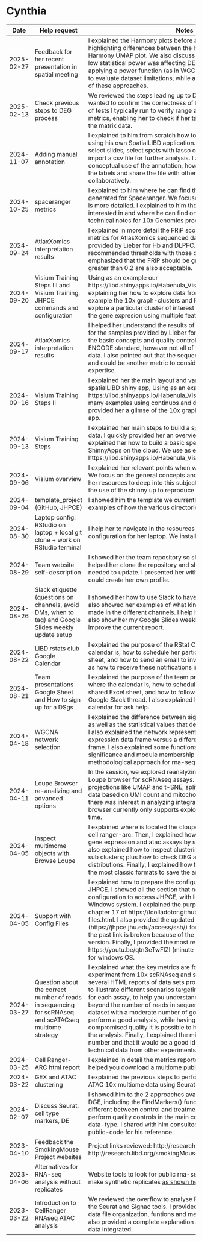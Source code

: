 # Cynthia

| Date | Help request | Notes |
| ---- | ------------ | ----- |
| 2025-02-27 | Feedback for her recent presentation in spatial meeting | I explained the Harmony plots before and after batch correction, highlighting differences between the Harmony pure plot and Harmony UMAP plot. We also discuss quick tests to assess whether low statistical power was affecting DEG identification. I suggested applying a power function (as in WGCNA) and duplicating samples to evaluate dataset limitations, while also discussing the constraints of these approaches. |
| 2025-02-13 | Check previous steps to DEG process | We reviewed the steps leading up to DEG identification, as she wanted to confirm the correctness of her process. I shared a couple of tests I typically run to verify range and summarize various metrics, enabling her to check if her target thresholds are present in the matrix data. |
| 2024-11-07 | Adding manual annotation | I explained to him from scratch how to make a manual annotation using his own SpatialLIBD application. I explained to him how to select slides, select spots with lasso or one to one, and how to import a csv file for further analysis. I also explained to him the conceptual use of the annotation, how he can change the names of the labels and share the file with other people to work collaboratively. |
| 2024-10-25 | spaceranger metrics | I explained to him where he can find the results summary report generated for Spaceranger. We focused mainly on the CSV file as it is more detailed. I explained to him the specific metrics he was interested in and where he can find on the 10x website the technical notes for 10x Genomics products for further questions. |
| 2024-09-24 | AtlaxXomics interpretation results | I explained in more detail the FRiP score and TSS quality control metrics for AtlasXomics sequenced data for the pilot samples provided by Lieber for Hb and DLPFC. We compared the recommended thresholds with those obtained in the pilot samples. I emphasized that the FRiP should be greater than 0.3, but values ​​greater than 0.2 are also acceptable. |
| 2024-09-20 | Visium Training Steps III and Visium Training, JHPCE commands and configuration | Using as an example our https://libd.shinyapps.io/Habenula_Visium_raw/  app, I conitnued explaining her how to explore data from discrete variables, for example the 10x graph-clusters and PCs. I also explained her how explore a particular cluster of interest and a glimse of how to check the gene expresion using multiple features (multi-gene function). |
| 2024-09-17 | AtlaxXomics interpretation results | I helped her understand the results of the AtlasXomics pilot review for the samples provided by Lieber for Hb and DLPFC. I explained the basic concepts and quality controls expected according to the ENCODE standard, however not all of them apply to this type of data. I also pointed out that the sequenced samples were bulk ATAC and could be another metric to consider outside my field of expertise. |
| 2024-09-16 | Visium Training Steps II | I explained her the main layout and variables included on the spatialLIBD shiny app, Using as an example our https://libd.shinyapps.io/Habenula_Visium_raw/   app I showed her many examples using continuos and discrete variables. As well I provided her a glimse of the 10x graph-clustering  wrapped in the app. |
| 2024-09-13 | Visium Training Steps | I explained her main steps to build a spatialLIBD shiny app with raw data. I quickly provided her an overview of spaceranger, and then I explained her how to build a basic spe object and the settings of the ShinnyApps on the cloud. We use as example  our https://libd.shinyapps.io/Habenula_Visium_raw/   app. |
| 2024-09-06 | Visium overview | I explained her relevant points when working with visium samples. We focus on the general concepts and main workflow. I also show her resources to deep into this subjects, such as presentations and the use of the shinny up to reproduce some results. |
| 2024-09-04 | template_project (GitHub, JHPCE) | I showed him the template we currently use. I showed him many examples of how the various directories are expected to be related. |
| 2024-08-30 | Laptop config: RStudio on laptop + local git clone + work on RStudio terminal | I help her to navigate in the resources to setup an appropiate configuration for her laptop. We installed some programs. |
| 2024-08-29 | Team website self-description | I showed her the team repository so she could update her profile. I helped her clone the repository and showed her the sections she needed to update. I presented her with different examples so she could create her own profile. |
| 2024-08-26 | Slack etiquette (questions on channels, avoid DMs, when to tag) and Google Slides weekly update setup | I showed her how to use Slack to have efficient communication, I also showed her examples of what kind of assumptions can be made in the different channels. I help her to organize her threads. I also show her my Google Slides weekly update setup, and ways to improve the current report. |
| 2024-08-22 | LIBD rstats club Google Calendar | I explained the purpose of the RStat Club, showed her where the calendar is, how to schedule her participations in the shared Excel sheet, and how to send an email to invite other subscribers, as well as how to receive these notifications in the Google Slack thread. |
| 2024-08-21 | Team presentations Google Sheet and  How to sign up for a DSgs | I explained the purpose of the team presentations, showed her where the calendar is, how to schedule her participations in the shared Excel sheet, and how to follow the notifications in the Google Slack thread. I also explained her how to schedule a Dsgs calendar for ask help. |
| 2024-04-18 | WGCNA network selection | I explained the difference between signed and unsigned networks, as well as the statistical values that describe an eigengene module. I also explained the network representation in terms of a gene expression data frame versus a differential gene expression data frame. I also explained some functions to validate the genetic significance and module membership of eigengenes under this methodological approach for rna-seq data. |
| 2024-04-11 | Loupe Browser re-analizing and advanced options | In the session, we explored reanalyzing cloupe objects with the Loupe browser for scRNAseq assays. This involved using multiple projections like UMAP and t-SNE, splitting clusters, and filtering data based on UMI count and mitochondrial percentage. While there was interest in analyzing integrated datasets, the Loupe browser currently only supports exploring one Cloupe object at a time. |
| 2024-04-05 | Inspect multimome objects with Browse Loupe | I explained where is located the cloupe output object generated by cell ranger-arc. Then, I explained how to use the tool to explore gene expression and atac assays by separate and also together. I also explained how to inspect clustering and re-label clusters and sub clusters; plus how to check DEG and look at their gene distributions. Finally, I explained how to re-run an analysis and use the most classic formats to save the analysis performed. |
| 2024-04-05 | Support with Config Files | I explained how to prepare the configuration files for working R and JHPCE.  I showed all the section that need to completed plus the configuration to access JHPCE, with links pointing specifically to Windows system. I explained the purpose of each section in the chapter 17 of https://lcolladotor.github.io/bioc_team_ds/config-files.html. I also provided the updated link (https://jhpce.jhu.edu/access/ssh/)  for the JHPCE configuration due the past link is broken because of the change to the new web version. Finally, I provided the most recent video made by Leo  https://youtu.be/qtn3eTwFlZI  (minute 17:50) to do this specific task for windows OS. |
| 2024-03-27 | Question about the correct number of reads in sequencing for scRNAseq and scATACseq multiome strategy | I explained what the key metrics are for each assay in a Multiome experiment from 10x scRNAseq and scATACseq data sets. I showed several HTML reports of data sets processed with cell ranger-arc to illustrate different scenarios targeting different numbers of reads for each assay, to help you understand the relevance of quality beyond the number of reads in sequencing. I showed how with a dataset with a moderate number of good quality reads you can perform a good analysis, while having many reads with compromised quality it is possible to have more challenges during the analysis. Finally, I explained the minimum recommended number and that it would be a good idea to search the literature for technical data from other experiments similar to his as a reference. |
| 2024-03-25 | Cell Ranger-ARC html report | I explained in detail the metrics reported by cellranger arc and helped you download a multiome public sample to run the pipeline. |
| 2024-03-22 | GEX and ATAC clustering | I explained the previous steps to perform clustering with GEX and ATAC 10x multiome data using Seurat and Signac. |
| 2024-02-07 | Discuss Seurat, cell type markers, DE | I showed him to the 2 approaches available in Seurat to perform DGE, including the FindMarkers() function to find the genes that are different between control and treatments. I also show him code to perform quality controls in the main covariates related with these data-type. I shared with him consulted resources and links with public-code for his reference. |
| 2023-04-10 | Feedback the SmokingMouse Project websites | Project links reviewed: http://research.libd.org/smokingMouse/ and http://research.libd.org/smokingMouse/articles/smokingMouse.html |
| 2023-04-06 | Alternatives for RNA-seq analysis without replicates | Website tools to look for public rna-seq samples & packages to make synthetic replicates [as shown here](https://support.bioconductor.org/p/9150681/#9150698). |
| 2023-03-22 | Introduction to CellRanger RNAseq ATAC analysis | We reviewed the overflow to analyse RNA-Seq and ATAC data with the Seurat and Signac tools. I provided learning resources, such as data file organization, funtions and methos available in the tools. I also provided a complete explanation about QC for preprocessing data integrated. |

